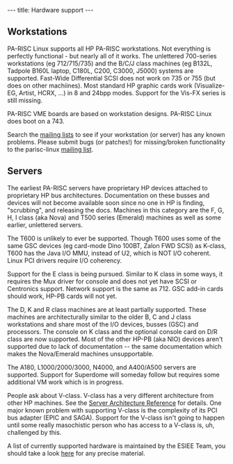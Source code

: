 ---
title: Hardware support
---

== Workstations ==

PA-RISC Linux supports all HP PA-RISC workstations. Not everything is perfectly functional - but nearly all of it works. The unlettered 700-series workstations (eg 712/715/735) and the B/C/J class machines (eg B132L, Tadpole B160L laptop, C180L, C200, C3000, J5000) systems are supported. Fast-Wide Differential SCSI does not work on 735 or 755 (but does on other machiines). Most standard HP graphic cards work (Visualize-EG, Artist, HCRX, ...) in 8 and 24bpp modes. Support for the Vis-FX series is still missing.

PA-RISC VME boards are based on workstation designs. PA-RISC Linux does boot on a 743.

Search the [[Mailing_lists|mailing lists]] to see if your workstation (or server) has any known problems. Please submit bugs (or patches!) for missing/broken functionality to the parisc-linux [[Mailing_lists|mailing list]].

== Servers ==

The earliest PA-RISC servers have proprietary HP devices attached to proprietary HP bus architectures. Documentation on these busses and devices will not become available soon since no one in HP is finding, "scrubbing", and releasing the docs. Machines in this category are the F, G, H, I class (aka Nova) and T500 series (Emerald) machines as well as some earlier, unlettered servers.

The T600 is unlikely to ever be supported. Though T600 uses some of the same GSC devices (eg card-mode Dino 100BT, Zalon FWD SCSI) as K-class, T600 has the Java I/O MMU, instead of U2, which is NOT I/O coherent. Linux PCI drivers require I/O coherency.

Support for the E class is being pursued. Similar to K class in some ways, it requires the Mux driver for console and does not yet have SCSI or Centronics support. Network support is the same as 712. GSC add-in cards should work, HP-PB cards will not yet.

The D, K and R class machines are at least partially supported. These machines are architecturally similar to the older B, C and J class workstations and share most of the I/O devices, busses (GSC) and processors. The console on K class and the optional console card on D/R class are now supported. Most of the other HP-PB (aka NIO) devices aren't supported due to lack of documentation -- the same documentation which makes the Nova/Emerald machines unsupportable.

The A180, L1000/2000/3000, N4000, and A400/A500 servers are supported. Support for Superdome will someday follow but requires some additional VM work which is in progress.

People ask about V-class. V-class has a very different architecture from other HP machines. See the [http://docs.hp.com/hpux/hw/  Server Architecture Reference] for details. One major known problem with supporting V-class is the complexity of its PCI bus adapter (EPIC and SAGA). Support for the V-class isn't going to happen until some really masochistic person who has access to a V-class is, uh, challenged by this.

A list of currently supported hardware is maintained by the ESIEE Team, you should take a look [http://www.pateam.org/list.html here] for any precise material.